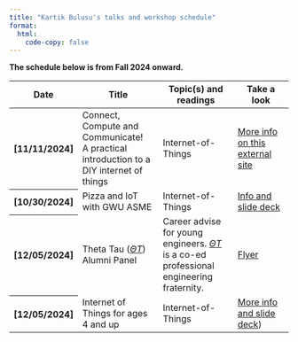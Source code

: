 ```yaml
---
title: "Kartik Bulusu's talks and workshop schedule"
format: 
  html:
    code-copy: false
---
```

<html>
<head>
    <style>
        body {
            -webkit-user-select: none; /* Safari */
            -moz-user-select: none; /* Firefox */
            -ms-user-select: none; /* IE10+/Edge */
            user-select: none; /* Standard */
        }
    </style>
</head>
<body>

::: {.callout-warning appearance="simple"}
**The schedule below is from Fall 2024 onward.**
:::

<style>
        .thumbnail {
            width: 100px; 
            cursor: pointer;
        }

        #popupContainer {
            display: none;
            position: fixed;
            top: 0;
            left: 0;
            width: 100%;
            height: 100%;
            background: rgba(0, 0, 0, 0.7);
            justify-content: center;
            align-items: center;
        }

        #popupImage {
            max-width: 80%;
            max-height: 80%;
        }
    </style>

<table class="table table-hover w-auto">
  <colgroup>
    <col style="width:3%">
    <col style="width:35%">
    <col style="width:35%">
    <col style="width:27%">
    <!-- <col style="width:32%"> -->
  </colgroup>
  <thead>
    <tr>
      <th scope="col">Date</th>
      <th scope="col">Title </th>
      <th scope="col">Topic(s) and readings </th>
      <th scope="col">Take a look</th>
      <!--- <th scope="col">Column heading</th> -->
    </tr>
  </thead>

  <tbody>
    <tr class="table-secondary">
        <th scope="row">[11/11/2024]</th>
        <td>
             Connect, Compute and Communicate! <br>A practical introduction to a DIY internet of things
        </td>
        <td>
            Internet-of-Things
        </td>
        <td>
            [More info on this external site](https://invitedlectures.github.io/IEEENoVA_Fall2024/)
        </td>
    </tr>
    <tr class="table-secondary">
        <th scope="row">[10/30/2024]</th>
        <td>
            Pizza and IoT with GWU ASME
        </td>
        <td>
            Internet-of-Things
        </td>
        <td>
            [Info and slide deck](gwu_asme_section.qmd)
        </td>
      <!-- <td>
      </td> -->
      <!--- <td>Column content</td> -->
    </tr>
    <tr class="table-secondary">
        <th scope="row">[12/05/2024]</th>
        <td>
            Theta Tau ([$\Theta T$](https://www.thetataugw.org)) Alumni Panel
        </td>
        <td>
            Career advise for young engineers. 
            [$\Theta T$](https://www.thetataugw.org) is a co-ed professional engineering fraternity.
        </td>
        <td>
            [Flyer](thetatau_gwu_alumnipanel.qmd)
        </td>
      <!-- <td>
      </td> -->
      <!--- <td>Column content</td> -->
    </tr>    
    <tr class="table-secondary">
        <th scope="row">[12/05/2024]</th>
        <td>
            Internet of Things for ages 4 and up
        </td>
        <td>
            Internet-of-Things
        </td>
        <td>
            [More info and slide deck](gwu_FRIES.qmd))
        </td>
      <!-- <td>
      </td> -->
      <!--- <td>Column content</td> -->
    </tr>        
  </tbody>
</table>